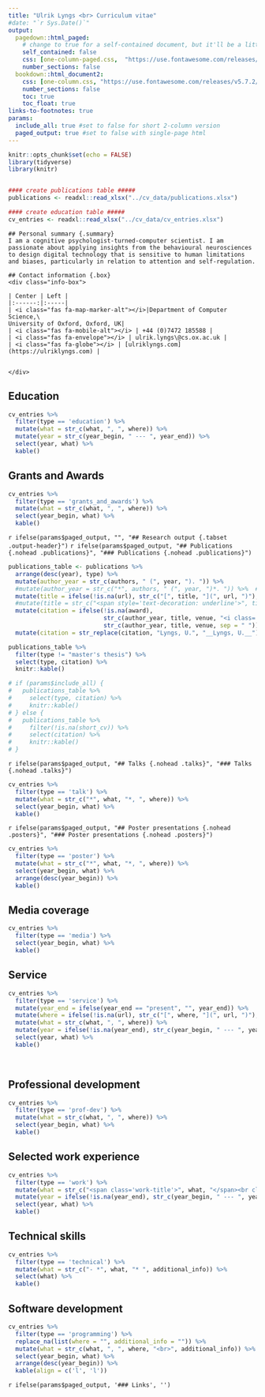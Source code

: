 ```yaml
---
title: "Ulrik Lyngs <br> Curriculum vitae"
#date: "`r Sys.Date()`"
output:
  pagedown::html_paged:
    # change to true for a self-contained document, but it'll be a litte slower for Pandoc to render
    self_contained: false
    css: [one-column-paged.css,  "https://use.fontawesome.com/releases/v5.7.2/css/all.css"]
    number_sections: false
  bookdown::html_document2:
    css: [one-column.css, "https://use.fontawesome.com/releases/v5.7.2/css/all.css"]
    number_sections: false
    toc: true
    toc_float: true
links-to-footnotes: true
params:
  include_all: true #set to false for short 2-column version
  paged_output: true #set to false with single-page html
---
```



```r
knitr::opts_chunk$set(echo = FALSE)
library(tidyverse)
library(knitr)


#### create publications table #####
publications <- readxl::read_xlsx("../cv_data/publications.xlsx")

#### create education table #####
cv_entries <- readxl::read_xlsx("../cv_data/cv_entries.xlsx")

```

<div class="grid-container">
```block
## Personal summary {.summary}
I am a cognitive psychologist-turned-computer scientist. I am passionate about applying insights from the behavioural neurosciences to design digital technology that is sensitive to human limitations and biases, particularly in relation to attention and self-regulation.

```

```block
## Contact information {.box}
<div class="info-box">

| Center | Left |
|:------:|:-----|
| <i class="fas fa-map-marker-alt"></i>|Department of Computer Science,\
University of Oxford, Oxford, UK|
| <i class="fas fa-mobile-alt"></i> | +44 (0)7472 185588 |
| <i class="fas fa-envelope"></i> | ulrik.lyngs\@cs.ox.ac.uk |
| <i class="fas fa-globe"></i> | [ulriklyngs.com](https://ulriklyngs.com) |

 
</div>

```

</div>

## Education {.education .nohead}
```r
cv_entries %>% 
  filter(type == 'education') %>% 
  mutate(what = str_c(what, ", ", where)) %>% 
  mutate(year = str_c(year_begin, " --- ", year_end)) %>% 
  select(year, what) %>% 
  kable()
```


## Grants and Awards {.grants .nohead}
```r
cv_entries %>% 
  filter(type == 'grants_and_awards') %>% 
  mutate(what = str_c(what, ", ", where)) %>% 
  select(year_begin, what) %>% 
  kable()
```

`r ifelse(params$paged_output, "", "## Research output {.tabset .output-header}")`
`r ifelse(params$paged_output, "## Publications {.nohead .publications}", "### Publications {.nohead .publications}")`
```r
publications_table <- publications %>%
  arrange(desc(year), type) %>%
  mutate(author_year = str_c(authors, " (", year, "). ")) %>%
  #mutate(author_year = str_c("*", authors, " (", year, ")*. ")) %>%  #italicise authors and year
  mutate(title = ifelse(!is.na(url), str_c("[", title, "](", url, ")"), title)) %>% #turn title into link
  #mutate(title = str_c("<span style='text-decoration: underline'>", title, "</span>")) %>% #underline title
  mutate(citation = ifelse(!is.na(award), 
                           str_c(author_year, title, venue, "<i class='fas fa-award'></i><em>", award, "</em>", sep = " "),
                           str_c(author_year, title, venue, sep = " "))) %>%
  mutate(citation = str_replace(citation, "Lyngs, U.", "__Lyngs, U.__")) # make my name bold

publications_table %>%
  filter(type != "master's thesis") %>% 
  select(type, citation) %>%
  knitr::kable()

# if (params$include_all) {
#   publications_table %>%
#     select(type, citation) %>%
#     knitr::kable()
# } else {
#   publications_table %>%
#     filter(!is.na(short_cv)) %>%
#     select(citation) %>%
#     knitr::kable()
# }
```

`r ifelse(params$paged_output, "## Talks {.nohead .talks}", "### Talks {.nohead .talks}")`
```r
cv_entries %>% 
  filter(type == 'talk') %>% 
  mutate(what = str_c("*", what, "*, ", where)) %>% 
  select(year_begin, what) %>% 
  kable()
```

`r ifelse(params$paged_output, "## Poster presentations {.nohead .posters}", "### Poster presentations {.nohead .posters}")`
```r
cv_entries %>% 
  filter(type == 'poster') %>%
  mutate(what = str_c("*", what, "*, ", where)) %>% 
  select(year_begin, what) %>% 
  arrange(desc(year_begin)) %>% 
  kable()
```

## Media coverage {.media .nohead}
```r
cv_entries %>% 
  filter(type == 'media') %>%
  select(year_begin, what) %>% 
  kable()
```

## Service {.service .nohead}
```r
cv_entries %>% 
  filter(type == 'service') %>% 
  mutate(year_end = ifelse(year_end == "present", "", year_end)) %>% 
  mutate(where = ifelse(!is.na(url), str_c("[", where, "](", url, ")"), where)) %>% 
  mutate(what = str_c(what, ", ", where)) %>%
  mutate(year = ifelse(!is.na(year_end), str_c(year_begin, " --- ", year_end))) %>% 
  select(year, what) %>% 
  kable()
```

<br class="pageBreak">

## Professional development {.prof-dev .nohead}
```r
cv_entries %>% 
  filter(type == 'prof-dev') %>% 
  mutate(what = str_c(what, ", ", where)) %>% 
  select(year_begin, what) %>% 
  kable()
```

## Selected work experience {.work .nohead .vertical-top}
```r
cv_entries %>% 
  filter(type == 'work') %>% 
  mutate(what = str_c("<span class='work-title'>", what, "</span><br class='work-break'>", where, "<br>", additional_info)) %>% 
  mutate(year = ifelse(!is.na(year_end), str_c(year_begin, " --- ", year_end), year_begin)) %>% 
  select(year, what) %>% 
  kable()
```

## Technical skills {.technical .nohead}
```r
cv_entries %>% 
  filter(type == 'technical') %>% 
  mutate(what = str_c("- *", what, "* ", additional_info)) %>% 
  select(what) %>% 
  kable()
```

## Software development {.cv-table .nohead .vertical-top}
```r
cv_entries %>% 
  filter(type == 'programming') %>% 
  replace_na(list(where = "", additional_info = "")) %>% 
  mutate(what = str_c(what, ", ", where, "<br>", additional_info)) %>% 
  select(year_begin, what) %>% 
  arrange(desc(year_begin)) %>% 
  kable(align = c('l', 'l'))
```



<!-- ## Volunteering and personal skills {.cv-table .nohead .vertical-top} -->
<!-- ```{r, cache=TRUE} -->
<!-- cv_entries %>%  -->
<!--   filter(type == 'volunteering') %>%  -->
<!--   mutate(what = str_c("<span class='work-title'>", what, "</span><br class='work-break'>", where)) %>%  -->
<!--   mutate(what = ifelse(!is.na(additional_info), str_c(what, "<br>", additional_info), what)) %>%  -->
<!--   mutate(year = ifelse(!is.na(year_end), str_c(year_begin, " --- ", year_end), year_begin)) %>%  -->
<!--   arrange(order, desc(year_end), desc(year)) %>%  -->
<!--   select(year, what) %>%  -->
<!--   kable() -->
<!-- ``` -->

`r ifelse(params$paged_output, '### Links', '')`
